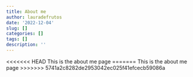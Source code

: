 ```yaml
---
title: About me
author: lauradefrutos
date: '2022-12-04'
slug: []
categories: []
tags: []
description: ''
---
```


<<<<<<< HEAD
This is the about me page
=======
This is the about me page
>>>>>>> 5741a2c8282de2953042ec025f41efcecb59086a
